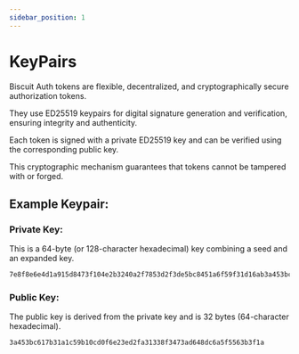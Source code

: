 ```yaml
---
sidebar_position: 1
---
```



# KeyPairs

Biscuit Auth tokens are flexible, decentralized, and cryptographically secure authorization tokens. 

They use ED25519 keypairs for digital signature generation and verification, ensuring integrity and authenticity.

Each token is signed with a private ED25519 key and can be verified using the corresponding public key. 

This cryptographic mechanism guarantees that tokens cannot be tampered with or forged.

## Example Keypair:

### Private Key:
This is a 64-byte (or 128-character hexadecimal) key combining a seed and an expanded key.

```txt
7e8f8e6e4d1a915d8473f104e2b3240a2f7853d2f3de5bc8451a6f59f31d16ab3a453bc617b31a1c59b10cd0f6e23ed2fa31338f3473ad648dc6a5f5563b3f1a
````

### Public Key:
The public key is derived from the private key and is 32 bytes (64-character hexadecimal).

```txt
3a453bc617b31a1c59b10cd0f6e23ed2fa31338f3473ad648dc6a5f5563b3f1a
```